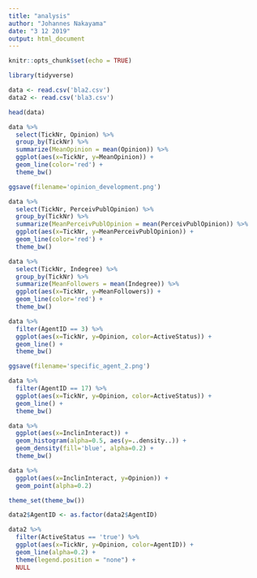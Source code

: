 ```yaml
---
title: "analysis"
author: "Johannes Nakayama"
date: "3 12 2019"
output: html_document
---
```


```r

knitr::opts_chunk$set(echo = TRUE)

library(tidyverse)

```

```r

data <- read.csv('bla2.csv')
data2 <- read.csv('bla3.csv')

```

```r

head(data)

```


```r

data %>% 
  select(TickNr, Opinion) %>% 
  group_by(TickNr) %>% 
  summarize(MeanOpinion = mean(Opinion)) %>% 
  ggplot(aes(x=TickNr, y=MeanOpinion)) +
  geom_line(color='red') + 
  theme_bw()

ggsave(filename='opinion_development.png')

```


```r

data %>% 
  select(TickNr, PerceivPublOpinion) %>% 
  group_by(TickNr) %>% 
  summarize(MeanPerceivPublOpinion = mean(PerceivPublOpinion)) %>% 
  ggplot(aes(x=TickNr, y=MeanPerceivPublOpinion)) +
  geom_line(color='red') + 
  theme_bw()

```


```r

data %>% 
  select(TickNr, Indegree) %>% 
  group_by(TickNr) %>% 
  summarize(MeanFollowers = mean(Indegree)) %>% 
  ggplot(aes(x=TickNr, y=MeanFollowers)) +
  geom_line(color='red') + 
  theme_bw()

```


```r

data %>% 
  filter(AgentID == 3) %>%
  ggplot(aes(x=TickNr, y=Opinion, color=ActiveStatus)) +
  geom_line() +
  theme_bw()

ggsave(filename='specific_agent_2.png')

```

```r

data %>% 
  filter(AgentID == 17) %>%
  ggplot(aes(x=TickNr, y=Opinion, color=ActiveStatus)) +
  geom_line() +
  theme_bw()

```

```r

data %>% 
  ggplot(aes(x=InclinInteract)) +
  geom_histogram(alpha=0.5, aes(y=..density..)) +
  geom_density(fill='blue', alpha=0.2) +
  theme_bw()

```

```r

data %>% 
  ggplot(aes(x=InclinInteract, y=Opinion)) +
  geom_point(alpha=0.2)

```



```r

theme_set(theme_bw())

data2$AgentID <- as.factor(data2$AgentID)

data2 %>%  
  filter(ActiveStatus == 'true') %>% 
  ggplot(aes(x=TickNr, y=Opinion, color=AgentID)) +
  geom_line(alpha=0.2) +
  theme(legend.position = "none") +
  NULL

```

